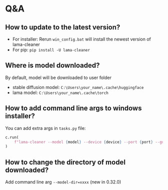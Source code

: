 # Q&A

## How to update to the latest version?

- For installer: Rerun `win_config.bat` will install the newest version of lama-cleaner
- For pip: `pip install -U lama-cleaner`

## Where is model downloaded?

By default, model will be downloaded to user folder

- stable diffusion model: `C:\Users\your_name\.cache\huggingface`
- lama model: `C:\Users\your_name\.cache\torch`

## How to add command line args to windows installer?

You can add extra args in `tasks.py` file:

```python filename="tasks.py"
c.run(
    f"lama-cleaner --model {model} --device {device} --port {port} --gui --gui-size 1400 900 --sd-cpu-textencoder"
)
```

## How to change the directory of model downloaded?

Add command line arg `--model-dir=xxxx` (new in 0.32.0)
